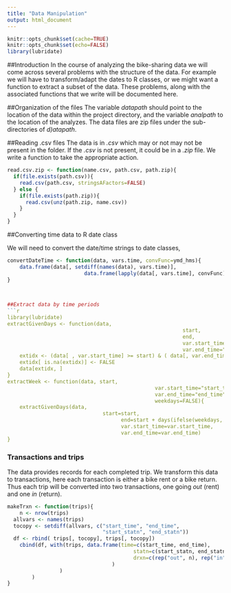 ```yaml
---
title: "Data Manipulation"
output: html_document
---
```

```r
knitr::opts_chunk$set(cache=TRUE)
knitr::opts_chunk$set(echo=FALSE)
library(lubridate)
```

##Introduction
In the course of analyzing the bike-sharing data we will come across several problems with the structure of the data. For example we will have to transform/adapt the dates to R classes, or we might want a function to extract a subset of the data. These problems, along with the associated functions that we write will be documented here. 


##Organization of the files
The variable _datapath_ should point to the location of the data within the project directory, and the variable _analpath_ to the location of the analyzes. The data files are zip files under the sub-directories of _d)atapath_. 


##Reading .csv files 
The data is in _.csv_ which may or not may not be present in the folder. If the _.csv_ is not present, it could be in a _.zip_ file. We write a function to take the appropriate action.
```r
read.csv.zip <- function(name.csv, path.csv, path.zip){
  if(file.exists(path.csv)){
    read.csv(path.csv, stringsAFactors=FALSE)
  } else {
    if(file.exists(path.zip)){
      read.csv(unz(path.zip, name.csv))
    }
  }
}
```

##Converting time data to R date class

We will need to convert the date/time strings to date classes,
```r
convertDateTime <- function(data, vars.time, convFunc=ymd_hms){
	data.frame(data[, setdiff(names(data), vars.time)], 
						 data.frame(lapply(data[, vars.time], convFunc)))
}
											


##Extract data by time periods
```r
library(lubridate)
extractGivenDays <- function(data,
														 start, 
														 end,
														 var.start_time="start_time",
														 var.end_time="end_time"){
	extidx <- (data[ , var.start_time] >= start) & ( data[, var.end_time] <= end)
	extidx[ is.na(extidx)] <- FALSE
	data[extidx, ]
}
extractWeek <- function(data, start, 
												var.start_time="start_time",
												var.end_time="end_time",
												weekdays=FALSE){
	extractGivenDays(data, 
	  						   start=start, 
									 end=start + days(ifelse(weekdays, 5, 7)),
									 var.start_time=var.start_time,
									 var.end_time=var.end_time)
}
```


### Transactions and trips
The data provides records for each completed trip. We transform this data to transactions, here each transaction is either a bike rent or a bike return. Thus each trip will be converted into two transactions, one going _out_ (rent) and one _in_ (return).  

```r
makeTrxn <- function(trips){
	n <- nrow(trips)
  allvars <- names(trips)
  tocopy <- setdiff(allvars, c("start_time", "end_time", 
                               "start_statn", "end_statn"))
  df <- rbind( trips[, tocopy], trips[, tocopy])
	cbind(df, with(trips, data.frame(time=c(start_time, end_time),
                    			         statn=c(start_statn, end_statn),
                    			         drxn=c(rep("out", n), rep("in", n))
                                  )
                 )
        )
}
```

